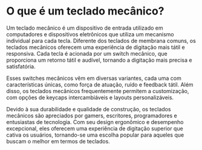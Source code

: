# O que é um teclado mecânico? 

Um teclado mecânico é um dispositivo de entrada utilizado em computadores e dispositivos eletrônicos que utiliza um mecanismo individual para cada tecla. Diferente dos teclados de membrana comuns, os teclados mecânicos oferecem uma experiência de digitação mais tátil e responsiva. Cada tecla é acionada por um switch mecânico, que proporciona um retorno tátil e audível, tornando a digitação mais precisa e satisfatória.

Esses switches mecânicos vêm em diversas variantes, cada uma com características únicas, como força de atuação, ruído e feedback tátil. Além disso, os teclados mecânicos frequentemente permitem a customização, com opções de keycaps intercambiáveis e layouts personalizáveis.

Devido à sua durabilidade e qualidade de construção, os teclados mecânicos são apreciados por gamers, escritores, programadores e entusiastas de tecnologia. Com seu design ergonômico e desempenho excepcional, eles oferecem uma experiência de digitação superior que cativa os usuários, tornando-se uma escolha popular para aqueles que buscam o melhor em termos de teclados.